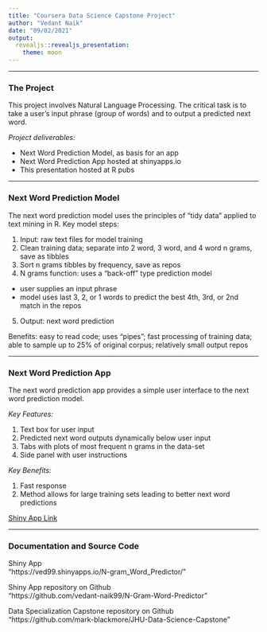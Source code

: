 ```yaml
---
title: "Coursera Data Science Capstone Project"
author: "Vedant Naik"
date: "09/02/2021"
output:
  revealjs::revealjs_presentation:
    theme: moon
---
```

---

### The Project
This project involves Natural Language Processing.  The critical task is to 
take a user's input phrase (group of words) and to output a predicted next word.  

*Project deliverables:*  

- Next Word Prediction Model, as basis for an app
- Next Word Prediction App hosted at shinyapps.io
- This presentation hosted at R pubs

---

### Next Word Prediction Model

The next word prediction model uses the principles of "tidy data" applied to text mining in R. Key model steps: 

1. Input: raw text files for model training
2. Clean training data; separate into 2 word, 3 word, and 4 word n grams, save as tibbles
3. Sort n grams tibbles by frequency, save as repos
4. N grams function: uses a "back-off" type prediction model
  - user supplies an input phrase
  - model uses last 3, 2, or 1 words to predict the best 4th, 3rd, or 2nd match in the repos  
  
5. Output: next word prediction

Benefits: easy to read code; uses "pipes"; fast processing of training data; able to sample up to 25% of original corpus; relatively small output repos

---

### Next Word Prediction App

The next word prediction app provides a simple user interface to the next word prediction model.  

*Key Features:*  

1. Text box for user input  
2. Predicted next word outputs dynamically below user input  
3. Tabs with plots of most frequent n grams in the data-set
4. Side panel with user instructions  

*Key Benefits:*  

1. Fast response  
2. Method allows for large training sets leading to better next word predictions

[Shiny App Link](https://ved99.shinyapps.io/N-gram_Word_Predictor/)  

---

### Documentation and Source Code

Shiny App    
"https://ved99.shinyapps.io/N-gram_Word_Predictor/"

Shiny App repository on Github    
"https://github.com/vedant-naik99/N-Gram-Word-Predictor"

Data Specialization Capstone repository on Github    
"https://github.com/mark-blackmore/JHU-Data-Science-Capstone"
